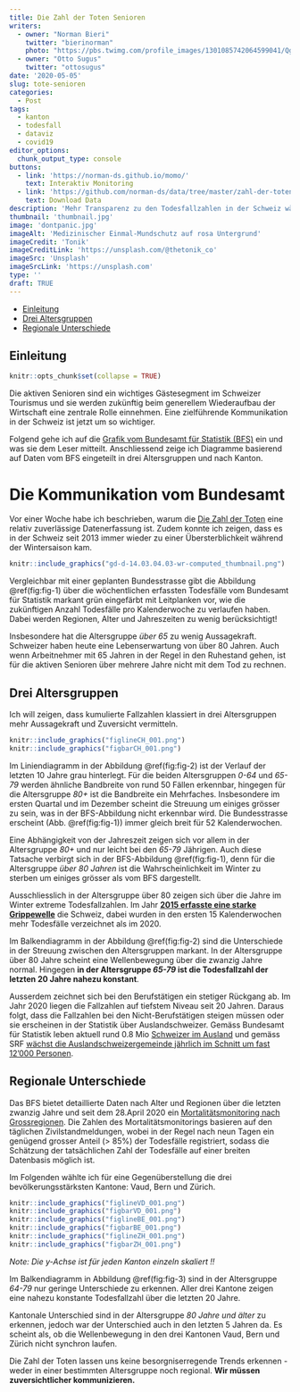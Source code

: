 ```yaml
---
title: Die Zahl der Toten Senioren
writers: 
  - owner: "Norman Bieri"
    twitter: "bierinorman"
    photo: "https://pbs.twimg.com/profile_images/1301085742064599041/QgufA9ab_400x400.jpg"
  - owner: "Otto Sugus"
    twitter: "ottosugus"
date: '2020-05-05'
slug: tote-senioren
categories:
  - Post
tags:
  - kanton
  - todesfall
  - dataviz
  - covid19
editor_options:
  chunk_output_type: console
buttons:
  - link: 'https://norman-ds.github.io/momo/'
    text: Interaktiv Monitoring
  - link: 'https://github.com/norman-ds/data/tree/master/zahl-der-toten'
    text: Download Data
description: 'Mehr Transparenz zu den Todesfallzahlen in der Schweiz während der COVID-19 Pandemie.'
thumbnail: 'thumbnail.jpg'
image: 'dontpanic.jpg'
imageAlt: 'Medizinischer Einmal-Mundschutz auf rosa Untergrund'
imageCredit: 'Tonik'
imageCreditLink: 'https://unsplash.com/@thetonik_co'
imageSrc: 'Unsplash'
imageSrcLink: 'https://unsplash.com'
type: ''
draft: TRUE
---
```


-   [Einleitung](#einleitung)
-   [Drei Altersgruppen](#drei-altersgruppen)
-   [Regionale Unterschiede](#regionale-unterschiede)

Einleitung
------------

```r
knitr::opts_chunk$set(collapse = TRUE)
```

Die aktiven Senioren sind ein wichtiges Gästesegment im Schweizer Tourismus und sie werden zukünftig beim generellem Wiederaufbau der Wirtschaft eine zentrale Rolle einnehmen. Eine zielführende Kommunikation in der Schweiz ist jetzt um so wichtiger.

Folgend gehe ich auf die [Grafik vom Bundesamt für Statistik (BFS)](https://www.bfs.admin.ch/bfs/de/home/statistiken/gesundheit/gesundheitszustand/sterblichkeit-todesursachen.html) ein und was sie dem Leser mitteilt. Anschliessend zeige ich Diagramme basierend auf Daten vom BFS eingeteilt in drei Altersgruppen und nach Kanton.


# Die Kommunikation vom Bundesamt

Vor einer Woche habe ich beschrieben, warum die [Die Zahl der Toten](/de/2020/04/22/die-zahl-der-toten/) eine relativ zuverlässige Datenerfassung ist. Zudem konnte ich zeigen, dass es in der Schweiz seit 2013 immer wieder zu einer Übersterblichkeit während der Wintersaison kam. 

```r
knitr::include_graphics("gd-d-14.03.04.03-wr-computed_thumbnail.png")
```

Vergleichbar mit einer geplanten Bundesstrasse gibt die Abbildung \@ref(fig:fig-1) über die wöchentlichen erfassten Todesfälle vom Bundesamt für Statistik markant grün eingefärbt mit Leitplanken vor, wie die zukünftigen Anzahl Todesfälle pro Kalenderwoche zu verlaufen haben. Dabei werden Regionen, Alter und Jahreszeiten zu wenig berücksichtigt!

Insbesondere hat die Altersgruppe *über 65* zu wenig Aussagekraft. Schweizer haben heute eine Lebenserwartung von über 80 Jahren. Auch wenn Arbeitnehmer mit 65 Jahren in der Regel in den Ruhestand gehen, ist für die aktiven Senioren über mehrere Jahre nicht mit dem Tod zu rechnen.

Drei Altersgruppen
------------------

Ich will zeigen, dass kumulierte Fallzahlen klassiert in drei Altersgruppen mehr Aussagekraft und Zuversicht vermitteln.

```r
knitr::include_graphics("figlineCH_001.png")
knitr::include_graphics("figbarCH_001.png")
```

Im Liniendiagramm in der Abbildung \@ref(fig:fig-2) ist der Verlauf der letzten 10 Jahre grau hinterlegt. Für die beiden Altersgruppen *0-64* und *65-79* werden ähnliche Bandbreite von rund 50 Fällen erkennbar, hingegen für die Altersgruppe *80+* ist die Bandbreite ein Mehrfaches. Insbesondere im ersten Quartal und im Dezember scheint die Streuung um einiges grösser zu sein, was in der BFS-Abbildung nicht erkennbar wird. Die Bundesstrasse erscheint (Abb. \@ref(fig:fig-1)) immer gleich breit für 52 Kalenderwochen.

Eine Abhängigkeit von der Jahreszeit zeigen sich vor allem in der Altersgruppe *80+* und nur leicht bei den *65-79* Jährigen. Auch diese Tatsache verbirgt sich in der BFS-Abbildung \@ref(fig:fig-1), denn für die Altersgruppe *über 80 Jahren* ist die Wahrscheinlichkeit im Winter zu sterben um einiges grösser als vom BFS dargestellt.

Ausschliesslich in der Altersgruppe über 80 zeigen sich über die Jahre im Winter extreme Todesfallzahlen. Im Jahr [**2015 erfasste eine starke Grippewelle**](https://www.bfs.admin.ch/bfs/de/home/statistiken/gesundheit/gesundheitszustand/sterblichkeit-todesursachen.assetdetail.3742835.html) die Schweiz, dabei wurden in den ersten 15 Kalenderwochen mehr Todesfälle verzeichnet als im 2020.

Im Balkendiagramm in der Abbildung \@ref(fig:fig-2) sind die Unterschiede in der Streuung zwischen den Altersgruppen markant. In der Altersgruppe über 80 Jahre scheint eine Wellenbewegung über die zwanzig Jahre normal. Hingegen **in der Altersgruppe *65-79* ist die Todesfallzahl der letzten 20 Jahre nahezu konstant**.

Ausserdem zeichnet sich bei den Berufstätigen ein stetiger Rückgang ab. Im Jahr 2020 liegen die Fallzahlen auf tiefstem Niveau seit 20 Jahren. Daraus folgt, dass die Fallzahlen bei den Nicht-Berufstätigen steigen müssen oder sie erscheinen in der Statistik über Auslandschweizer. Gemäss Bundesamt für Statistik leben aktuell rund 0.8 Mio [Schweizer im Ausland](https://www.bfs.admin.ch/bfs/de/home/statistiken/bevoelkerung/migration-integration/auslandschweizer.html) und gemäss SRF [wächst die Auslandschweizergemeinde jährlich im Schnitt um fast 12'000 Personen](https://www.srf.ch/news/schweiz/zahl-der-auslandschweizer-der-viertgroesste-kanton).

Regionale Unterschiede
----------------------

Das BFS bietet detaillierte Daten nach Alter und Regionen über die letzten zwanzig Jahre und seit dem 28.April 2020 ein [Mortalitätsmonitoring nach Grossregionen](https://www.experimental.bfs.admin.ch/expstat/de/home/innovative-methoden/momo.html). Die Zahlen des Mortalitätsmonitorings basieren auf den täglichen Zivilstandmeldungen, wobei in der Regel nach neun Tagen ein genügend grosser Anteil (> 85%) der Todesfälle registriert, sodass die Schätzung der tatsächlichen Zahl der Todesfälle auf einer breiten Datenbasis möglich ist. 

Im Folgenden wählte ich für eine Gegenüberstellung die drei bevölkerungsstärksten Kantone: Vaud, Bern und Zürich.

```r
knitr::include_graphics("figlineVD_001.png")
knitr::include_graphics("figbarVD_001.png")
knitr::include_graphics("figlineBE_001.png")
knitr::include_graphics("figbarBE_001.png")
knitr::include_graphics("figlineZH_001.png")
knitr::include_graphics("figbarZH_001.png")
```

*Note: Die y-Achse ist für jeden Kanton einzeln skaliert !!*

Im Balkendiagramm in Abbildung \@ref(fig:fig-3) sind in der Altersgruppe *64-79* nur geringe Unterschiede zu erkennen. Aller drei Kantone zeigen eine nahezu konstante Todesfallzahl über die letzten 20 Jahre. 

Kantonale Unterschied sind in der Altersgruppe *80 Jahre und älter* zu erkennen, jedoch war der Unterschied auch in den letzten 5 Jahren da. Es scheint als, ob die Wellenbewegung in den drei Kantonen Vaud, Bern und Zürich nicht synchron laufen.

Die Zahl der Toten lassen uns keine besorgniserregende Trends erkennen - weder in einer bestimmten Altersgruppe noch regional. **Wir müssen zuversichtlicher kommunizieren.**

